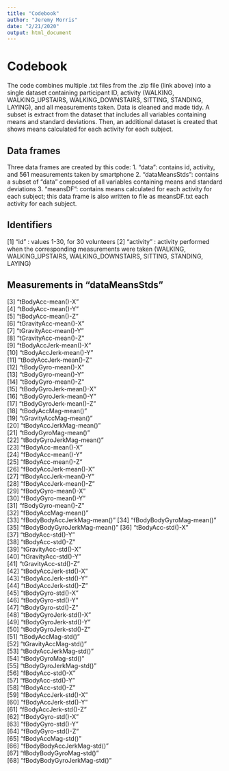 ```yaml
---
title: "Codebook"
author: "Jeremy Morris"
date: "2/21/2020"
output: html_document
---
```


# Codebook
The code combines multiple .txt files from the .zip file (link above) into a single dataset containing participant ID, activity (WALKING, WALKING_UPSTAIRS, WALKING_DOWNSTAIRS, SITTING, STANDING, LAYING), and all measurements taken. Data is cleaned and made tidy. A subset is extract from the dataset that includes all variables containing means and standard deviations. Then, an additional dataset is created that shows means calculated for each activity for each subject.

## Data frames
Three data frames are created by this code:
1. "data": contains id, activity, and 561 measurements taken by smartphone
2. "dataMeansStds": contains a subset of "data" composed of all variables containing means and standard deviations
3. "meansDF": contains means calculated for each activity for each subject; this data frame is also written to file as meansDF.txt
 each activity for each subject.
 
## Identifiers
[1] "id" : values 1-30, for 30 volunteers
[2] "activity" : activity performed when the corresponding measurements were taken (WALKING, WALKING_UPSTAIRS, WALKING_DOWNSTAIRS, SITTING, STANDING, LAYING)

## Measurements in "dataMeansStds"
[3] "tBodyAcc-mean()-X"          
[4] "tBodyAcc-mean()-Y"          
[5] "tBodyAcc-mean()-Z"          
[6] "tGravityAcc-mean()-X"       
[7] "tGravityAcc-mean()-Y"       
[8] "tGravityAcc-mean()-Z"       
[9] "tBodyAccJerk-mean()-X"      
[10] "tBodyAccJerk-mean()-Y"      
[11] "tBodyAccJerk-mean()-Z"      
[12] "tBodyGyro-mean()-X"         
[13] "tBodyGyro-mean()-Y"         
[14] "tBodyGyro-mean()-Z"         
[15] "tBodyGyroJerk-mean()-X"     
[16] "tBodyGyroJerk-mean()-Y"     
[17] "tBodyGyroJerk-mean()-Z"     
[18] "tBodyAccMag-mean()"         
[19] "tGravityAccMag-mean()"      
[20] "tBodyAccJerkMag-mean()"     
[21] "tBodyGyroMag-mean()"        
[22] "tBodyGyroJerkMag-mean()"    
[23] "fBodyAcc-mean()-X"          
[24] "fBodyAcc-mean()-Y"          
[25] "fBodyAcc-mean()-Z"          
[26] "fBodyAccJerk-mean()-X"      
[27] "fBodyAccJerk-mean()-Y"      
[28] "fBodyAccJerk-mean()-Z"      
[29] "fBodyGyro-mean()-X"         
[30] "fBodyGyro-mean()-Y"         
[31] "fBodyGyro-mean()-Z"         
[32] "fBodyAccMag-mean()"         
[33] "fBodyBodyAccJerkMag-mean()" 
[34] "fBodyBodyGyroMag-mean()"    
[35] "fBodyBodyGyroJerkMag-mean()"
[36] "tBodyAcc-std()-X"           
[37] "tBodyAcc-std()-Y"           
[38] "tBodyAcc-std()-Z"           
[39] "tGravityAcc-std()-X"        
[40] "tGravityAcc-std()-Y"        
[41] "tGravityAcc-std()-Z"        
[42] "tBodyAccJerk-std()-X"       
[43] "tBodyAccJerk-std()-Y"       
[44] "tBodyAccJerk-std()-Z"       
[45] "tBodyGyro-std()-X"          
[46] "tBodyGyro-std()-Y"          
[47] "tBodyGyro-std()-Z"          
[48] "tBodyGyroJerk-std()-X"      
[49] "tBodyGyroJerk-std()-Y"      
[50] "tBodyGyroJerk-std()-Z"      
[51] "tBodyAccMag-std()"          
[52] "tGravityAccMag-std()"       
[53] "tBodyAccJerkMag-std()"      
[54] "tBodyGyroMag-std()"         
[55] "tBodyGyroJerkMag-std()"     
[56] "fBodyAcc-std()-X"           
[57] "fBodyAcc-std()-Y"           
[58] "fBodyAcc-std()-Z"           
[59] "fBodyAccJerk-std()-X"       
[60] "fBodyAccJerk-std()-Y"       
[61] "fBodyAccJerk-std()-Z"       
[62] "fBodyGyro-std()-X"          
[63] "fBodyGyro-std()-Y"          
[64] "fBodyGyro-std()-Z"          
[65] "fBodyAccMag-std()"          
[66] "fBodyBodyAccJerkMag-std()"  
[67] "fBodyBodyGyroMag-std()"     
[68] "fBodyBodyGyroJerkMag-std()"

